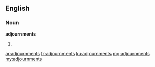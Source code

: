 ==English==

===Noun===
'''adjournments'''

# {{plural of|adjournment}}

[[ar:adjournments]]
[[fr:adjournments]]
[[ku:adjournments]]
[[mg:adjournments]]
[[my:adjournments]]